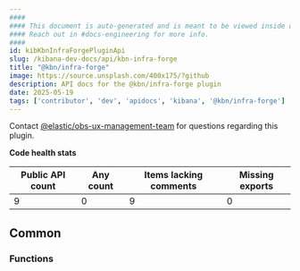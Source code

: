 ```yaml
---
####
#### This document is auto-generated and is meant to be viewed inside our experimental, new docs system.
#### Reach out in #docs-engineering for more info.
####
id: kibKbnInfraForgePluginApi
slug: /kibana-dev-docs/api/kbn-infra-forge
title: "@kbn/infra-forge"
image: https://source.unsplash.com/400x175/?github
description: API docs for the @kbn/infra-forge plugin
date: 2025-05-19
tags: ['contributor', 'dev', 'apidocs', 'kibana', '@kbn/infra-forge']
---
```




Contact [@elastic/obs-ux-management-team](https://github.com/orgs/elastic/teams/obs-ux-management-team) for questions regarding this plugin.

**Code health stats**

| Public API count  | Any count | Items lacking comments | Missing exports |
|-------------------|-----------|------------------------|-----------------|
| 9 | 0 | 9 | 0 |

## Common

### Functions
<DocDefinitionList data={kbnInfraForgeObj.common.functions}/>


